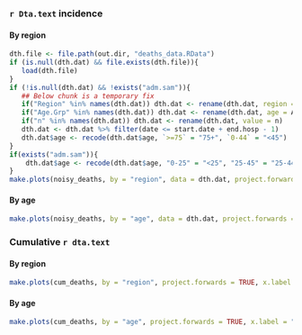 ### `r Dta.text` incidence {.tabset}

#### By region
```r
dth.file <- file.path(out.dir, "deaths_data.RData")
if (is.null(dth.dat) && file.exists(dth.file)){
   load(dth.file)
}
if (!is.null(dth.dat) && !exists("adm.sam")){
   ## Below chunk is a temporary fix
   if("Region" %in% names(dth.dat)) dth.dat <- rename(dth.dat, region = Region)
   if("Age.Grp" %in% names(dth.dat)) dth.dat <- rename(dth.dat, age = Age.Grp)
   if("n" %in% names(dth.dat)) dth.dat <- rename(dth.dat, value = n)
   dth.dat <- dth.dat %>% filter(date <= start.date + end.hosp - 1)
   dth.dat$age <- recode(dth.dat$age, `>=75` = "75+", `0-44` = "<45")
}
if(exists("adm.sam")){
	dth.dat$age <- recode(dth.dat$age, "0-25" = "<25", "25-45" = "25-44", "45-65" = "45-64", "65-75" = "65-74")
}
make.plots(noisy_deaths, by = "region", data = dth.dat, project.forwards = TRUE, x.label = "Date of death")
```

#### By age
```r
make.plots(noisy_deaths, by = "age", data = dth.dat, project.forwards = TRUE, x.label = "Date of death")
```

### Cumulative `r dta.text` {.tabset}

#### By region
```r
make.plots(cum_deaths, by = "region", project.forwards = TRUE, x.label = "Date of death")
```

#### By age
```r
make.plots(cum_deaths, by = "age", project.forwards = TRUE, x.label = "Date of death")
```
